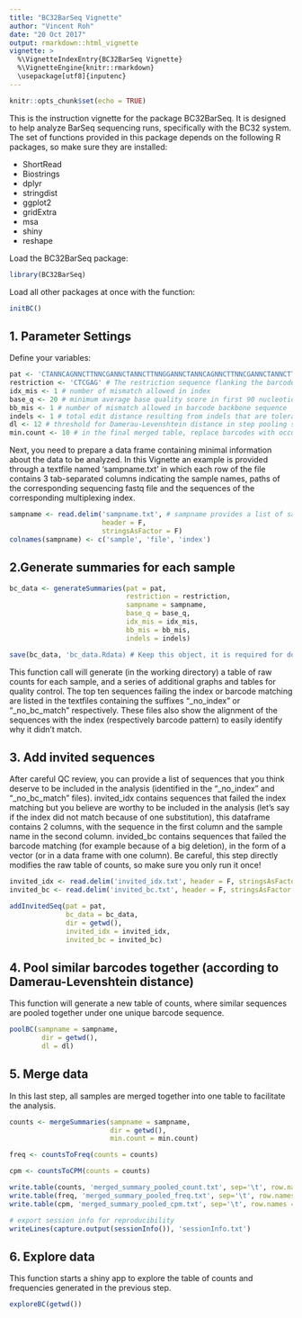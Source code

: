 ```yaml
---
title: "BC32BarSeq Vignette"
author: "Vincent Roh"
date: "20 Oct 2017"
output: rmarkdown::html_vignette
vignette: >
  %\VignetteIndexEntry{BC32BarSeq Vignette}
  %\VignetteEngine{knitr::rmarkdown}
  \usepackage[utf8]{inputenc}
---
```


```r
knitr::opts_chunk$set(echo = TRUE)
```

This is the instruction vignette for the package BC32BarSeq. It is designed to help analyze BarSeq sequencing runs, specifically with the BC32 system. The set of functions provided in this package depends on the following R packages, so make sure they are installed:

* ShortRead
* Biostrings
* dplyr
* stringdist
* ggplot2
* gridExtra
* msa
* shiny
* reshape

Load the BC32BarSeq package:

```r
library(BC32BarSeq)
```

Load all other packages at once with the function:

```r
initBC()
```

1. Parameter Settings
---------------------

Define your variables:

```r
pat <- 'CTANNCAGNNCTTNNCGANNCTANNCTTNNGGANNCTANNCAGNNCTTNNCGANNCTANNCTTNNGGANNCTANNCAGNN' # matching pattern (BC32)
restriction <- 'CTCGAG' # The restriction sequence flanking the barcode pattern at the 3'end
idx_mis <- 1 # number of mismatch allowed in index
base_q <- 20 # minimum average base quality score in first 90 nucleotides
bb_mis <- 1 # number of mismatch allowed in barcode backbone sequence
indels <- 1 # total edit distance resulting from indels that are tolerated for barcode matching (try to keep this low)
dl <- 12 # threshold for Damerau-Levenshtein distance in step pooling similar sequences
min.count <- 10 # in the final merged table, replace barcodes with occurence below min.count (considered as noise) with 0
```

Next, you need to prepare a data frame containing minimal information about the data to be analyzed. In this Vignette an example is provided through a textfile named 'sampname.txt' in which each row of the file contains 3 tab-separated columns indicating the sample names, paths of the corresponding sequencing fastq file and the sequences of the corresponding multiplexing index.

```r
sampname <- read.delim('sampname.txt', # sampname provides a list of sample names, matching sequencing files and multiplexing index
                       header = F,
                       stringsAsFactor = F)
colnames(sampname) <- c('sample', 'file', 'index')
```

2.Generate summaries for each sample
------------------------------------

```r
bc_data <- generateSummaries(pat = pat,
                             restriction = restriction,
                             sampname = sampname,
                             base_q = base_q,
                             idx_mis = idx_mis,
                             bb_mis = bb_mis,
                             indels = indels)

save(bc_data, 'bc_data.Rdata) # Keep this object, it is required for downstream processing!
```

This function call will generate (in the working directory) a table of raw counts for each sample, and a series of additional graphs and tables for quality control. The top ten sequences failing the index or barcode matching are listed in the textfiles containing the suffixes "_no_index" or "_no_bc_match" respectively. These files also show the alignment of the sequences with the index (respectively barcode pattern) to easily identify why it didn't match.

3. Add invited sequences
------------------------

After careful QC review, you can provide a list of sequences that you think deserve to be included in the analysis (identified in the "_no_index" and "_no_bc_match" files).
invited_idx contains sequences that failed the index matching but you believe are worthy to be included in the analysis (let's say if the index did not match because of one substitution), this dataframe contains 2 columns, with the sequence in the first column and the sample name in the second column.
invided_bc contains sequences that failed the barcode matching (for example because of a big deletion), in the form of a vector (or in a data frame with one column).
Be careful, this step directly modifies the raw table of counts, so make sure you only run it once!

```r
invited_idx <- read.delim('invited_idx.txt', header = F, stringsAsFactor = F) # format: column 1 -> sequences, column 2 -> sample name
invited_bc <- read.delim('invited_bc.txt', header = F, stringsAsFactor = F) # format: column 1 -> sequences

addInvitedSeq(pat = pat,
              bc_data = bc_data,
              dir = getwd(),
              invited_idx = invited_idx,
              invited_bc = invited_bc)
```

4. Pool similar barcodes together (according to Damerau-Levenshtein distance)
-----------------------------------------------------------------------------

This function will generate a new table of counts, where similar sequences are pooled together under one unique barcode sequence.

```r
poolBC(sampname = sampname,
        dir = getwd(),
        dl = dl)
```

5. Merge data
-------------

In this last step, all samples are merged together into one table to facilitate the analysis.

```r
counts <- mergeSummaries(sampname = sampname,
                         dir = getwd(),
                         min.count = min.count)

freq <- countsToFreq(counts = counts)

cpm <- countsToCPM(counts = counts)

write.table(counts, 'merged_summary_pooled_count.txt', sep='\t', row.names = F)
write.table(freq, 'merged_summary_pooled_freq.txt', sep='\t', row.names = F)
write.table(cpm, 'merged_summary_pooled_cpm.txt', sep='\t', row.names = F)

# export session info for reproducibility
writeLines(capture.output(sessionInfo()), 'sessionInfo.txt')
```

6. Explore data
---------------

This function starts a shiny app to explore the table of counts and frequencies generated in the previous step.

```r
exploreBC(getwd())
```

